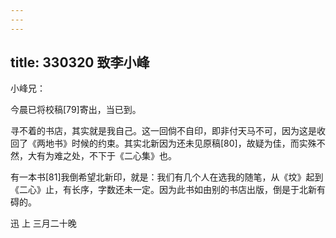 ```yaml
---
---
---
```

title: 330320 致李小峰
---




小峰兄：

今晨已将校稿[79]寄出，当已到。

寻不着的书店，其实就是我自己。这一回倘不自印，即非付天马不可，因为这是收回了《两地书》时候的约束。其实北新因为还未见原稿[80]，故疑为佳，而实殊不然，大有为难之处，不下于《二心集》也。

有一本书[81]我倒希望北新印，就是：我们有几个人在选我的随笔，从《坟》起到《二心》止，有长序，字数还未一定。因为此书如由别的书店出版，倒是于北新有碍的。

迅 上 三月二十晚